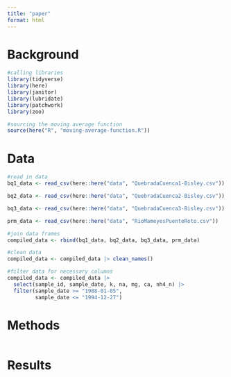```yaml
---
title: "paper"
format: html
---
```


# Background
```r
#calling libraries
library(tidyverse)
library(here)
library(janitor)
library(lubridate)
library(patchwork)
library(zoo)

#sourcing the moving average function
source(here("R", "moving-average-function.R"))
```


# Data
```r
#read in data
bq1_data <- read_csv(here::here("data", "QuebradaCuenca1-Bisley.csv"))

bq2_data <- read_csv(here::here("data", "QuebradaCuenca2-Bisley.csv"))

bq3_data <- read_csv(here::here("data", "QuebradaCuenca3-Bisley.csv"))

prm_data <- read_csv(here::here("data", "RioMameyesPuenteRoto.csv"))

#join data frames
compiled_data <- rbind(bq1_data, bq2_data, bq3_data, prm_data)

#clean data
compiled_data <- compiled_data |> clean_names()

#filter data for necessary columns 
compiled_data <- compiled_data |> 
  select(sample_id, sample_date, k, na, mg, ca, nh4_n) |> 
  filter(sample_date >= "1988-01-05",
         sample_date <= "1994-12-27")
```

# Methods
```r

```

# Results
```r

```

